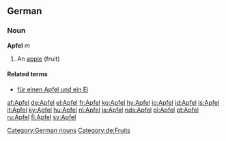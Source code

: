 ==German==
===Noun===
'''Apfel''' ''m''
#An [[apple]] (fruit)

====Related terms====
*[[für einen Apfel und ein Ei]]

{{de-decl-noun|Apfel|Äpfel|Apfels|Äpfel|Apfel|Äpfeln|Apfel|Äpfel}}

[[Category:German nouns]] [[Category:de:Fruits]]

[[af:Apfel]]
[[de:Apfel]]
[[el:Apfel]]
[[fr:Apfel]]
[[ko:Apfel]]
[[hy:Apfel]]
[[io:Apfel]]
[[id:Apfel]]
[[is:Apfel]]
[[it:Apfel]]
[[ky:Apfel]]
[[hu:Apfel]]
[[nl:Apfel]]
[[ja:Apfel]]
[[nds:Apfel]]
[[pl:Apfel]]
[[pt:Apfel]]
[[ru:Apfel]]
[[fi:Apfel]]
[[sv:Apfel]]